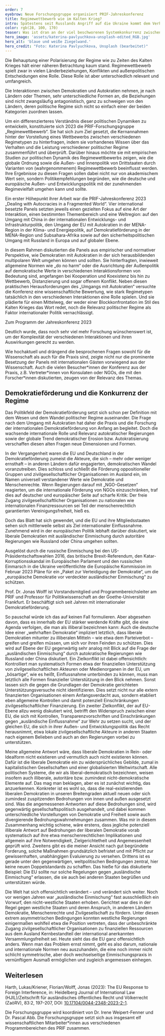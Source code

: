 ```yaml
---
order: 7
eyebrow: Neue Forschungsgruppe organisiert PRIF-Jahreskonferenz
title: Regimewettbewerb wie im Kalten Krieg?
intro: Spätestens seit Russlands Angriff auf die Ukraine kommt dem Verhältnis zwischen verschiedenen Regimen große öffentliche Aufmerksamkeit zu. Dabei konzentriert sich die Debatte häufig auf eine wahrgenommene Polarisierung zwischen westlichen Demokratien und mächtigen Autokratien, die miteinander teils in Konflikt geraten, mindestens aber in einem Wettbewerb zueinander stünden. Die neue PRIF-Forschungsgruppe „Regimewettbewerb“ nahm 2023 ihre Arbeit auf und legte mit der Organisation der Jahreskonferenz, einer Blogreihe und verschiedenenen Publikationen kräftig vor.
color: rgb(28, 100, 170)
teaser: Was ist dran an der viel beschworenen Systemkonkurrenz zwischen Demokratien und Autokratien? Die neue Forschungsgruppe „Regimewettbewerb“ befasst sich mit den neuen Rivalitäten.
hero_image: 'assets/katerina-pavlyuchkova-unsplash-edited_RGB.jpg'
hero_alt: 'blaue und weiße Ziegelwand.'
hero_credit: "Foto: Katerina Pavlyuchkova, Unsplash (bearbeitet)"
---
```


<Leadin>Die Behauptung einer Polarisierung der Regime </Leadin> wie zu Zeiten des Kalten Krieges hält einer näheren Betrachtung kaum stand. Regimewettbewerb spielt zwar in vielen Länderbeziehungen, Konflikten und außenpolitischen Entscheidungen eine Rolle. Diese Rolle ist aber unterschiedlich relevant und umfangreich.

Die Interaktionen zwischen Demokratien und Autokratien nehmen, je nach Ländern oder Themen, sehr unterschiedliche Formen an, die Beziehungen sind nicht zwangsläufig antagonistisch, ganz zu schweigen von den Ländern, deren politische Regime sich nicht so einfach einer der beiden Kategorien zuordnen lassen.

Um ein differenzierteres Verständnis dieser politischen Dynamiken zu entwickeln, konstituierte sich 2023 die PRIF-Forschungsgruppe „Regimewettbewerb“. Sie hat sich zum Ziel gesetzt, die Kernannahmen hinter der Vorstellung eines Wettbewerbs zwischen verschiedenen Regimetypen zu hinterfragen, indem sie vorhandenes Wissen über das Verhalten und die Leistung verschiedener politischer Regime zusammenführt und überprüft. Darüber hinaus möchte sie mit empirischen Studien zur politischen Dynamik des Regimewettbewerbs zeigen, wie die globale Ordnung sowie die Außen- und Innenpolitik von Drittstaaten durch Varianten von (wahrgenommenem) Regimewettbewerb beeinflusst werden. Ihre Ergebnisse zu diesen Fragen sollen dabei nicht nur von akademischem Wert sein, sondern Politikempfehlungen begründen, wie die deutsche und europäische Außen- und Entwicklungspolitik mit der zunehmenden Regimevielfalt umgehen kann und sollte.

Ein erster Höhepunkt ihrer Arbeit war die PRIF-Jahreskonferenz 2023 „Dealing with Autocracies in a Fragmented World“. Vier international besetzte Panels setzten jeweils einen gezielten Fokus auf eine Art der Interaktion, einen bestimmten Themenbereich und eine Weltregion: auf den Umgang mit China in der internationalen Entwicklungs- und Infrastrukturpolitik, den Umgang der EU mit Autokratien in der MENA-Region in der Klima- und Energiepolitik, auf Demokratieförderung in der MENA-Region und Subsahara-Afrika sowie auf den sicherheitspolitischen Umgang mit Russland in Europa und auf globaler Ebene.

In diesem Rahmen diskutierten die Panels aus empirischer und normativer Perspektive, wie Demokratien mit Autokratien in der sich herausbildenden multipolaren Welt umgehen können und sollten. Sie hinterfragten, inwieweit allgemeine Normen wie „do no harm“ oder die Ausrichtung der Außenpolitik auf demokratische Werte in verschiedenen Interaktionsformen von Bedeutung sind, angefangen bei Kooperation und Koexistenz bis hin zu Wettbewerb, Distanzierung und sogar offenem Konflikt. Neben diesen praktischen Herausforderungen des „Umgangs mit Autokratien“ versuchte die Konferenz eine wissenschaftliche Bewertung, wie stark Regimetypen tatsächlich in den verschiedenen Interaktionen eine Rolle spielen. Und sie plädierte für einen Mittelweg, der weder einer Blockkonfrontation im Stil des Kalten Krieges das Wort redet, noch die Relevanz politischer Regime als Faktor internationaler Politik vernachlässigt.

<CallToAction url="https://www.prif.org/fileadmin/HSFK/hsfk_downloads/Program_PRIF_Annual_Conference_2023.pdf">

Zum Programm der Jahreskonferenz 2023

</CallToAction>

Deutlich wurde, dass noch sehr viel mehr Forschung wünschenswert ist, um der Komplexität der verschiedenen Interaktionen und ihren Auswirkungen gerecht zu werden.

Wie hochaktuell und drängend die besprochenen Fragen sowohl für die Wissenschaft als auch für die Praxis sind, zeigte nicht nur die prominente Besetzung der Panels mit internationalen Gästen vorwiegend aus der Wissenschaft. Auch die vielen Besucher*innen der Konferenz aus der Praxis, z.B. Vertreter\*innen von Konsulaten oder NGOs, die mit den Forscher\*innen diskutierten, zeugen von der Relevanz des Themas.

## Demokratieförderung und die Konkurrenz der Regime

Das Politikfeld der Demokratieförderung setzt sich schon per Definition mit dem Wesen und dem Wandel politischer Regime auseinander. Die Frage nach dem Umgang mit Autokratien hat daher die Praxis und die Forschung der internationalen Demokratieförderung von Anfang an begleitet. Doch die wachsende internationale Rolle und Relevanz autokratischer Regierungen sowie der globale Trend demokratischer Erosion bzw. Autokratisierung verschaffen diesen alten Fragen neue Dimensionen und Formen.

In der Vergangenheit waren die EU und Deutschland in der Demokratieförderung zumeist die Akteure, die sich – mehr oder weniger ernsthaft – in anderen Ländern dafür engagierten, demokratischen Wandel voranzutreiben. Dies schloss und schließt die Förderung oppositioneller Gruppen und zivilgesellschaftlicher Organisationen im Ausland ein, im Namen universell verstandener Werte wie Demokratie und Menschenrechte. Wenn Regierungen darauf mit „NGO-Gesetzen“ reagierten, um die internationale Förderung von NGOs einzuschränken, traf dies auf deutscher und europäischer Seite auf scharfe Kritik: Der freie Zugang zivilgesellschaftlicher Organisationen zu nationalen wie internationalen Finanzressourcen sei Teil der menschenrechtlich garantierten Vereinigungsfreiheit, hieß es.

Doch das Blatt hat sich gewendet, und die EU und ihre Mitgliedsstaaten sehen sich mittlerweile selbst als Ziel internationaler Einflussnahme. Zunehmend wird in der europäischen Politik lebhaft darüber diskutiert, wie liberale Demokratien mit ausländischer Einmischung durch autoritäre Regierungen wie Russland oder China umgehen sollten.

Ausgelöst durch die russische Einmischung bei den US-Präsidentschaftswahlen 2016, das britische Brexit-Referendum, den Katar-Korruptionsskandal im Europäischen Parlament und den russischen Einmarsch in die Ukraine veröffentlichte die Europäische Kommission im Februar 2023 Pläne für ein „Paket zur Verteidigung der Demokratie“, um die „europäische Demokratie vor verdeckter ausländischer Einmischung“ zu schützen.

<Interview title="Interview mit Jonas Wolff">

<InterviewParticipant name="Jonas Wolff" image="assets/Jonas_Filter_blau_RGB.jpg" >

Prof. Dr. Jonas Wolff ist Vorstandsmitglied und Programmbereichsleiter am PRIF und Professor für Politikwissenschaft an der Goethe-Universität Frankfurt. Er beschäftigt sich seit Jahren mit internationaler Demokratieförderung.

</InterviewParticipant>

<InterviewQuestion q="Wird die EU illiberal bzw. muss sie es werden, um Einmischung, Beeinflussung von außen abzuwehren? Wird ihr die freiheitliche Gesetzgebung und ihre Liberalität zum Verhängnis?">

So pauschal würde ich das auf keinen Fall formulieren. Aber abgesehen davon, dass es innerhalb der EU stärker werdende Kräfte gibt, die eine Agenda verfolgen, die man als illiberal bezeichnen kann: Auch die deutsche Idee einer „wehrhaften Demokratie“ impliziert letztlich, dass liberale Demokratien mitunter zu illiberalen Mitteln – wie etwa dem Parteiverbot – greifen und greifen müssen, um sich vor ihren Feinden zu schützen. Dies wird auf Ebene der EU gegenwärtig sehr analog mit Blick auf die Frage der „ausländischen Einmischung“ durch autokratische Regierungen wie Russland oder China diskutiert. Ein Zielkonflikt ist dabei offensichtlich: Kontrolliert man systematisch Formen etwa der finanziellen Unterstützung von zivilgesellschaftlichen Akteuren oder Medienorganen in der EU, um „bösartige“, wie es heißt, Einflussnahme unterbinden zu können, muss man letztlich alle Formen finanzieller Unterstützung in den Blick nehmen. Sonst lassen sich die gegen die Grundlagen der Demokratie gerichteten Unterstützungsversuche nicht identifizieren. Dies setzt nicht nur alle extern finanzierten Organisationen einem Anfangsverdacht aus, sondern etabliert eben allgemeine Kontrollen und damit potenziell Einschränkungen zivilgesellschaftlicher Finanzierung. Ein zweiter Zielkonflikt, der auf EU-Ebene allzu wenig diskutiert wird, betrifft den Widerspruch zwischen einer EU, die sich mit Kontrollen, Transparenzvorschriften und Einschränkungen gegen „ausländische Einflussnahme“ zur Wehr zu setzen sucht, und der gleichen EU, die sich in ihrer Außen- und Entwicklungspolitik das Recht herausnimmt, etwa lokale zivilgesellschaftliche Akteure in anderen Staaten nach eigenem Belieben und auch an den Regierungen vorbei zu unterstützen.

</InterviewQuestion>

<InterviewQuestion q="Müssen sich liberale Demokratien anpassen, um Bedrohungen abzuwehren? Und ist so eine Verwischung von liberalen und illiberalen Praktiken nicht gefährlich?">

Meine allgemeine Antwort wäre, dass liberale Demokratien in Rein- oder Idealform nicht existieren und vermutlich auch nicht existieren können. Dafür ist die liberale Demokratie ein zu widersprüchliches Gebilde, zumal in kapitalistischen Gesellschaften und einer globalisierten Weltwirtschaft. Alle politischen Systeme, die wir als liberal-demokratisch bezeichnen, weisen insofern auch illiberale, autoritäre bzw. zumindest nicht-demokratische Elemente auf. Das mag man beklagen, aber es ist zunächst wichtig, das anzuerkennen. Konkreter ist es wohl so, dass die real-existierenden liberalen Demokratien in unseren Breitengraden aktuell neuen oder sich zumindest zuspitzenden Bedrohungen von innen und außen ausgesetzt sind. Was die angemessenen Antworten auf diese Bedrohungen sind, wird gegenwärtig gesellschaftspolitisch ausgehandelt, und dabei kommen unterschiedliche Vorstellungen von Demokratie und Freiheit sowie auch divergierende Bedrohungswahrnehmungen zusammen. Was mir in diesem Zusammenhang wichtig schiene, wäre erstens, dass jegliche potenziell illiberale Antwort auf Bedrohungen der liberalen Demokratie vorab systematisch auf ihre etwa menschenrechtlichen Implikationen und allgemein auf ihre Notwendigkeit, Zielgerichtetheit und Angemessenheit geprüft wird. Zweitens gibt es die meiner Ansicht nach gut begründete Forderung, solche Maßnahmen grundsätzlich befristet und mit Pflicht zur gewissenhaften, unabhängigen Evaluierung zu versehen. Drittens ist es gerade unter den gegenwärtigen, weltpolitischen Bedingungen zentral, hier keine neuen Doppelstandards zu schaffen. Das hieße für das diskutierte Beispiel: Die EU sollte nur solche Regelungen gegen „ausländische Einmischung“ erlassen, die sie auch bei anderen Staaten begrüßen und unterstützen würde.
 
</InterviewQuestion>

<InterviewQuestion q="Wie ist es zu dieser Verschiebung der Wahrnehmung gekommen? Hat die Welt sich so stark verändert?">

Die Welt hat sich offensichtlich verändert – und verändert sich weiter. Noch vor wenigen Jahren war „ausländische Einmischung“ fast ausschließlich ein Vorwurf, den nicht-westliche Staaten erhoben. Gerichtet war dies in der Regel gegen westliche Staaten und deren Anspruch, in anderen Ländern Demokratie, Menschenrechte und Zivilgesellschaft zu fördern. Unter diesen extrem asymmetrischen Bedingungen konnten westliche Regierungen einigermaßen wohlfeil etwa die Position vertreten, dass der unbeschränkte Zugang zivilgesellschaftlicher Organisationen zu finanziellen Ressourcen aus dem Ausland Kernbestandteil der international anerkannten Versammlungsfreiheit sei. Heute sieht das die EU ganz offensichtlich anders. Wenn man das Problem ernst nimmt, geht es also darum, nationale und internationale Normen neu auszuhandeln, die eine noch immer nicht schlicht symmetrische, aber doch wechselseitige Einmischungspraxis in vernünftigem Ausmaß ermöglichen und zugleich angemessen einhegen. 

</InterviewQuestion>

</Interview>

<Notes>

## Weiterlesen

Harth, Lukas/Kriener, Florian/Wolff, Jonas (2023): The EU Response to Foreign Interference, in: Heidelberg Journal of International Law (HJIL)/Zeitschrift für ausländisches öffentliches Recht und Völkerrecht (ZaöRV), 83:2, 197–207, DOI: [10.17104/0044-2348-2023-2-1](https://www.nomos-elibrary.de/10.17104/0044-2348-2023-2-197/the-eu-response-to-foreign-interference-legal-issues-and-political-risks-jahrgang-83-2023-heft-2?page=1).

</Notes>

<Callout title="Forschungsgruppe Regimewettbewerb" expandable={false}>

Die Forschungsgruppe wird koordiniert von Dr. Irene Weipert-Fenner und Dr. Pascal Abb. Die Forschungsgruppe setzt sich aus insgesamt elf wissenschaftlichen Mitarbeiter\*innen aus verschiedenen Programmbereichen des PRIF zusammen.
</Callout>